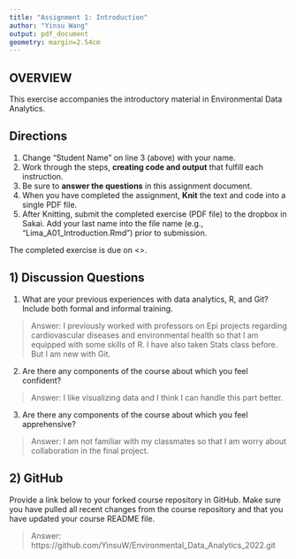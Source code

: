 ```yaml
---
title: "Assignment 1: Introduction"
author: "Yinsu Wang"
output: pdf_document
geometry: margin=2.54cm
---
```


## OVERVIEW

This exercise accompanies the introductory material in Environmental Data Analytics. 

## Directions
1. Change "Student Name" on line 3 (above) with your name.
3. Work through the steps, **creating code and output** that fulfill each instruction.
4. Be sure to **answer the questions** in this assignment document.
6. When you have completed the assignment, **Knit** the text and code into a single PDF file.
8. After Knitting, submit the completed exercise (PDF file) to the dropbox in Sakai. Add your last name into the file name (e.g., "Lima_A01_Introduction.Rmd") prior to submission.

The completed exercise is due on <>.

## 1) Discussion Questions

1. What are your previous experiences with data analytics, R, and Git? Include both formal and informal training.

> Answer: I previously worked with professors on Epi projects regarding cardiovascular diseases and environmental health so that I am equipped with some skills of R. I have also taken Stats class before. But I am new with Git.

2. Are there any components of the course about which you feel confident?

> Answer: I like visualizing data and I think I can handle this part better.

3. Are there any components of the course about which you feel apprehensive?

> Answer: I am not familiar with my classmates so that I am worry about collaboration in the final project.


## 2) GitHub

Provide a link below to your forked course repository in GitHub. Make sure you have pulled all recent changes from the course repository  and that you have updated your course README file. 

> Answer: https://github.com/YinsuW/Environmental_Data_Analytics_2022.git


